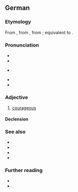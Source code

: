 ==German==

===Etymology===
From {{inh|de|gmh|muotic}}, from {{inh|de|goh|muotag}}, from {{inh|de|gem-pro|*mōdagaz}}; equivalent to {{affix|de|Mut|-ig}}.

===Pronunciation===
* {{IPA|de|/ˈmuːtɪç/}}
* {{audio|de|De-mutig.ogg|Audio}}
* {{IPA|de|/ˈmuːtɪk/}} {{a|southern Germany, Austria}}
* {{audio|de|De-mutig2.ogg|Audio}}
* {{hyphenation|de|mu|tig}}

===Adjective===
{{de-adj|comp}}

# [[courageous]]
#: {{syn|de|couragiert|tapfer}}
#: {{ant|de|ängstlich|feige}}

====Declension====
{{de-adecl|comp}}

===See also===
* {{l|de|furchtlos}}
* {{l|de|kühn}}
* {{l|de|tapfer}}
* {{l|de|unerschrocken}}

===Further reading===
* {{R:Duden}}
* {{R:DWDS}}
